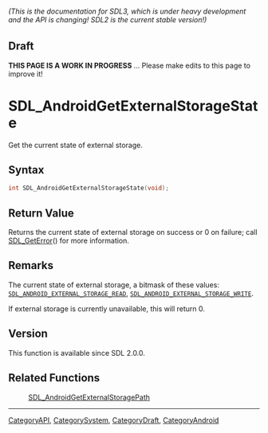 ====== (This is the documentation for SDL3, which is under heavy development and the API is changing! SDL2 is the current stable version!) ======

== Draft ==

'''THIS PAGE IS A WORK IN PROGRESS''' ... Please make edits to this page to improve it!


<!-- #*^*^*^*^*See https://wiki.libsdl.org/SGFunctions for details on editing this page*^*^*^*^* -->
= SDL_AndroidGetExternalStorageState =

Get the current state of external storage.

== Syntax ==

<syntaxhighlight lang='c'>
int SDL_AndroidGetExternalStorageState(void);
</syntaxhighlight>

== Return Value ==

Returns the current state of external storage on success or 0 on failure;
call [[SDL_GetError]]() for more information.

== Remarks ==

The current state of external storage, a bitmask of these values:
<code>[[SDL_ANDROID_EXTERNAL_STORAGE_READ]]</code>,
<code>[[SDL_ANDROID_EXTERNAL_STORAGE_WRITE]]</code>.

If external storage is currently unavailable, this will return 0.

== Version ==

This function is available since SDL 2.0.0.

== Related Functions ==

:[[SDL_AndroidGetExternalStoragePath]]

----
[[CategoryAPI]], [[CategorySystem]], [[CategoryDraft]], [[CategoryAndroid]]
<!-- #See the Style Guide for instructions on editing the footer. -->


